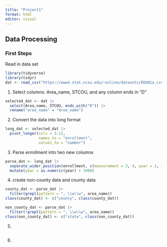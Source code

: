 ```yaml
---
title: "Project1"
format: html
editor: visual
---
```


## Data Processing

### First Steps

Read in data set

```r
library(tidyverse)
library(tidyr)
dat <- read_csv("https://www4.stat.ncsu.edu/~online/datasets/EDU01a.csv", col_names = TRUE)
```

1. Select columns: Area_name, STCOU, and any column ends in "D"
```r
selected_dat <- dat |> 
  select(Area_name, STCOU, ends_with("D")) |>
  rename("area_name" = "Area_name")
```

2. Convert the data into long format 
```r
long_dat <- selected_dat |>
  pivot_longer(cols = 3:12,
               names_to = "enrollment",
               values_to = "number")
```

3. Parse enrollment into two new columns
```r
parse_dat <- long_dat |>
  separate_wider_position(enrollment, c(measurement = 3, 4, year = 2, 1))|>
  mutate(year = as.numeric(year) + 1900)
```

4. create non-county data and county data
```r
county_dat <- parse_dat |>
  filter(grepl(pattern = ", \\w\\w", area_name)) 
class(county_dat) <- c("county", class(county_dat))

non_county_dat <- parse_dat |>
  filter(!grepl(pattern = ", \\w\\w", area_name)) 
class(non_county_dat) <- c("state", class(non_county_dat))
```

5.
```r
```

6.
```r
```




